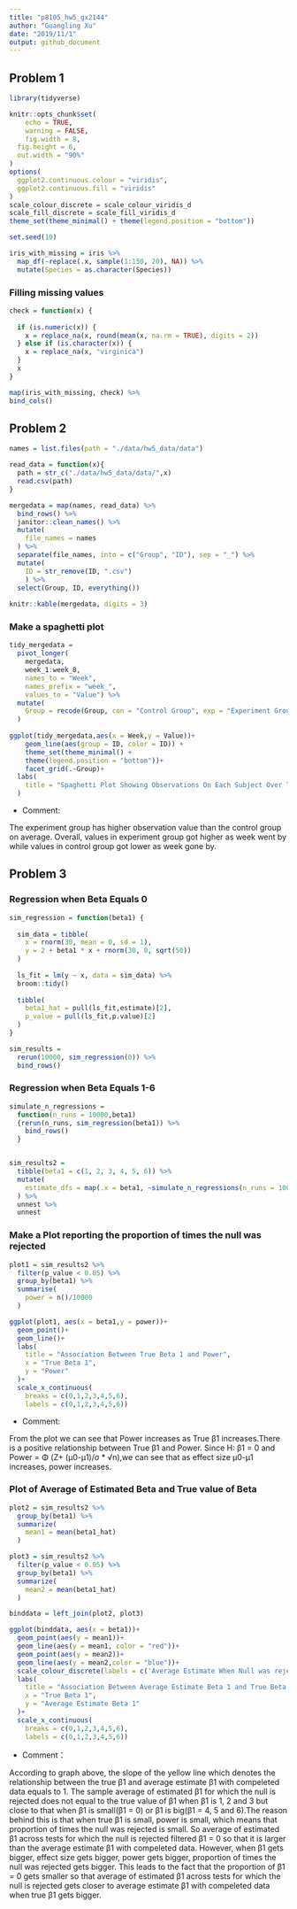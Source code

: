 ```yaml
---
title: "p8105_hw5_gx2144"
author: "Guangling Xu"
date: "2019/11/1"
output: github_document
---
```

## Problem 1

```r
library(tidyverse)

knitr::opts_chunk$set(
	echo = TRUE,
	warning = FALSE,
	fig.width = 8, 
  fig.height = 6,
  out.width = "90%"
)
options(
  ggplot2.continuous.colour = "viridis",
  ggplot2.continuous.fill = "viridis"
)
scale_colour_discrete = scale_colour_viridis_d
scale_fill_discrete = scale_fill_viridis_d
theme_set(theme_minimal() + theme(legend.position = "bottom"))

set.seed(10)

iris_with_missing = iris %>% 
  map_df(~replace(.x, sample(1:150, 20), NA)) %>%
  mutate(Species = as.character(Species))
```
### Filling missing values

```r
check = function(x) {
  
  if (is.numeric(x)) {
    x = replace_na(x, round(mean(x, na.rm = TRUE), digits = 2))
  } else if (is.character(x)) {
    x = replace_na(x, "virginica")
  }
  x 
}

map(iris_with_missing, check) %>% 
bind_cols() 

```


## Problem 2 

```r
names = list.files(path = "./data/hw5_data/data")

read_data = function(x){
  path = str_c("./data/hw5_data/data/",x)
  read.csv(path)
}

mergedata = map(names, read_data) %>% 
  bind_rows() %>% 
  janitor::clean_names() %>% 
  mutate(
    file_names = names
  ) %>% 
  separate(file_names, into = c("Group", "ID"), sep = "_") %>% 
  mutate(
    ID = str_remove(ID, ".csv")
    ) %>% 
  select(Group, ID, everything()) 
 
knitr::kable(mergedata, digits = 3) 
```
 
### Make a spaghetti plot
```r
tidy_mergedata = 
  pivot_longer(
    mergedata, 
    week_1:week_8,
    names_to = "Week", 
    names_prefix = "week_",
    values_to = "Value") %>% 
  mutate(
    Group = recode(Group, con = "Control Group", exp = "Experiment Group")
  )
  
ggplot(tidy_mergedata,aes(x = Week,y = Value))+
    geom_line(aes(group = ID, color = ID)) + 
    theme_set(theme_minimal() + 
    theme(legend.position = "bottom"))+       
    facet_grid(.~Group)+
  labs(
    title = "Spaghetti Plot Showing Observations On Each Subject Over Time"
  )
```

* Comment:

The experiment group has higher observation value than the control group on average. Overall, values in experiment group got higher as week went by while values in control group got lower as week gone by. 
  
## Problem 3

### Regression when Beta Equals 0
```r
sim_regression = function(beta1) {
  
  sim_data = tibble(
    x = rnorm(30, mean = 0, sd = 1),
    y = 2 + beta1 * x + rnorm(30, 0, sqrt(50))
  )
  
  ls_fit = lm(y ~ x, data = sim_data) %>% 
  broom::tidy()
  
  tibble(
    beta1_hat = pull(ls_fit,estimate)[2],
    p_value = pull(ls_fit,p.value)[2]
  )
}

sim_results = 
  rerun(10000, sim_regression(0)) %>% 
  bind_rows()
```


### Regression when Beta Equals 1-6
```r

simulate_n_regressions = 
  function(n_runs = 10000,beta1) 
  {rerun(n_runs, sim_regression(beta1)) %>% 
    bind_rows()
  }


sim_results2 = 
  tibble(beta1 = c(1, 2, 3, 4, 5, 6)) %>% 
  mutate(
    estimate_dfs = map(.x = beta1, ~simulate_n_regressions(n_runs = 10000, beta1 = .x))
  ) %>% 
  unnest %>% 
  unnest
```


### Make a Plot reporting the proportion of times the null was rejected 
```r
plot1 = sim_results2 %>% 
  filter(p_value < 0.05) %>% 
  group_by(beta1) %>% 
  summarise(
    power = n()/10000
  ) 

ggplot(plot1, aes(x = beta1,y = power))+
  geom_point()+
  geom_line()+
  labs(
    title = "Association Between True Beta 1 and Power",
    x = "True Beta 1",
    y = "Power"
  )+
  scale_x_continuous(
    breaks = c(0,1,2,3,4,5,6), 
    labels = c(0,1,2,3,4,5,6)) 

```

* Comment:

From the plot we can see that Power increases as True β1 increases.There is a positive relationship between True β1 and Power. Since H: β1 = 0 and Power =  Φ (Z+ (μ0-μ1)/σ * √n),we can see that as effect size μ0-μ1 increases, power increases. 


### Plot of Average of Estimated Beta and True value of Beta
```r
plot2 = sim_results2 %>%
  group_by(beta1) %>% 
  summarize(
    mean1 = mean(beta1_hat)
  )

plot3 = sim_results2 %>% 
  filter(p_value < 0.05) %>% 
  group_by(beta1) %>% 
  summarize(
    mean2 = mean(beta1_hat)
  )

binddata = left_join(plot2, plot3)

ggplot(binddata, aes(x = beta1))+
  geom_point(aes(y = mean1))+
  geom_line(aes(y = mean1, color = "red"))+
  geom_point(aes(y = mean2))+
  geom_line(aes(y = mean2,color = "blue"))+
  scale_colour_discrete(labels = c('Average Estimate When Null was rejected','Average Estimate '))+
  labs(
    title = "Association Between Average Estimate Beta 1 and True Beta 1",
    x = "True Beta 1",
    y = "Average Estimate Beta 1"
  )+
  scale_x_continuous(
    breaks = c(0,1,2,3,4,5,6), 
    labels = c(0,1,2,3,4,5,6)) 

```

* Comment：

According to graph above, the slope of the yellow line which denotes the relationship between the true β1 and average estimate β1 with compeleted data equals to 1. The sample average of estimated β1 for which the null is rejected does not equal to the true value of β1 when β1 is 1, 2 and 3 but close to that when β1 is small(β1 = 0) or β1 is big(β1 = 4, 5 and 6).The reason behind this is that when true β1 is small, power is small, which means that proportion of times the null was rejected is small. So average of estimated β1 across tests for which the null is rejected filtered β1 = 0 so that it is larger than the average estimate β1 with compeleted data. However, when β1 gets bigger, effect size gets bigger, power gets bigger, proportion of times the null was rejected gets bigger. This leads to the fact that the proportion of β1 = 0 gets smaller so that average of estimated β1 across tests for which the null is rejected gets closer to average estimate β1 with compeleted data when true β1 gets bigger.
